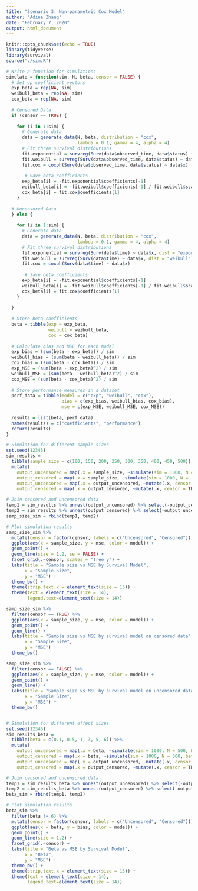 ---
title: "Scenario 3: Non-parametric Cox Model"
author: "Adina Zhang"
date: "February 7, 2020"
output: html_document
---

```{r setup, include=FALSE}
knitr::opts_chunk$set(echo = TRUE)
library(tidyverse)
library(survival)
source("./sim.R")
```

```{r, message = FALSE, warning = FALSE}
# Write a function for simulations
simulate = function(sim, N, beta, censor = FALSE) {
  # Set up coefficient vectors
  exp_beta = rep(NA, sim)
  weibull_beta = rep(NA, sim)
  cox_beta = rep(NA, sim)
  
  # Censored Data
  if (censor == TRUE) {
    
    for (i in 1:sim) {
      # Generate data
      data = generate_data(N, beta, distribution = "cox", 
                           lambda = 0.1, gamma = 4, alpha = 4)
      # Fit three survival distributions
      fit.exponential = survreg(Surv(data$observed_time, data$status) ~ data$x, dist = "exponential") 
      fit.weibull = survreg(Surv(data$observed_time, data$status) ~ data$x, dist = "weibull")
      fit.cox = coxph(Surv(data$observed_time, data$status) ~ data$x)
  
       # Save beta coefficients 
      exp_beta[i] = -fit.exponential$coefficients[-1]
      weibull_beta[i] = -fit.weibull$coefficients[-1] / fit.weibull$scale
      cox_beta[i] = fit.cox$coefficients[1]
    }
    
  # Uncensored Data
  } else {
    
    for (i in 1:sim) {
      # Generate data
      data = generate_data(N, beta, distribution = "cox", 
                           lambda = 0.1, gamma = 4, alpha = 4)
      # Fit three survival distributions
      fit.exponential = survreg(Surv(data$time) ~ data$x, dist = "exponential") 
      fit.weibull = survreg(Surv(data$time) ~ data$x, dist = "weibull")
      fit.cox = coxph(Surv(data$time) ~ data$x)
  
       # Save beta coefficients 
      exp_beta[i] = -fit.exponential$coefficients[-1]
      weibull_beta[i] = -fit.weibull$coefficients[-1] / fit.weibull$scale
      cox_beta[i] = fit.cox$coefficients[1]
    }
    
  }
  
  # Store beta coefficients
  beta = tibble(exp = exp_beta,
                weibull = weibull_beta,
                cox = cox_beta)
  
  # Calculate bias and MSE for each model
  exp_bias = (sum(beta - exp_beta)) / sim 
  weibull_bias = (sum(beta - weibull_beta)) / sim
  cox_bias = (sum(beta - cox_beta)) / sim
  exp_MSE = (sum(beta - exp_beta)^2) / sim
  weibull_MSE = (sum(beta - weibull_beta)^2) / sim
  cox_MSE = (sum(beta - cox_beta)^2) / sim
  
  # Store performance measures in a dataset
  perf_data = tibble(model = c("exp", "weibull", "cox"),
                     bias = c(exp_bias, weibull_bias, cox_bias),
                     mse = c(exp_MSE, weibull_MSE, cox_MSE))
  
  results = list(beta, perf_data)
  names(results) = c("coefficients", "performance")
  return(results)
}


```


```{r, warning = FALSE}
# Simulation for different sample sizes
set.seed(12345)
sim_results = 
  tibble(sample_size = c(100, 150, 200, 250, 300, 350, 400, 450, 500)) %>% 
  mutate(
    output_uncensored = map(.x = sample_size, ~simulate(sim = 1000, N = .x, beta = 4)),
    output_censored = map(.x = sample_size, ~simulate(sim = 1000, N = .x, beta = 4, censor = TRUE)),
    output_uncensored = map(.x = output_uncensored, ~mutate(.x, censor = FALSE)),
    output_censored = map(.x = output_censored, ~mutate(.x, censor = TRUE))) 

# Join censored and uncensored data
temp1 = sim_results %>% unnest(output_uncensored) %>% select(-output_censored)
temp2 = sim_results %>% unnest(output_censored) %>% select(-output_uncensored)
samp_size_sim = rbind(temp1, temp2)

# Plot simulation results
samp_size_sim %>% 
  mutate(censor = factor(censor, labels = c("Uncensored", "Censored"))) %>% 
  ggplot(aes(x = sample_size, y = mse, color = model)) + 
  geom_point() +
  geom_line(size = 1.2, se = FALSE) +
  facet_grid(.~censor, scales = "free_y") +
  labs(title = "Sample size vs MSE by Survival Model",
       x = "Sample Size",
       y = "MSE") +
  theme_bw() + 
  theme(strip.text.x = element_text(size = 15)) + 
  theme(text = element_text(size = 14),
        legend.text=element_text(size = 14))

samp_size_sim %>% 
  filter(censor == TRUE) %>% 
  ggplot(aes(x = sample_size, y = mse, color = model)) + 
  geom_point() +
  geom_line() +
  labs(title = "Sample size vs MSE by survival model on censored data",
       x = "Sample Size",
       y = "MSE") +
  theme_bw()

samp_size_sim %>% 
  filter(censor == FALSE) %>% 
  ggplot(aes(x = sample_size, y = mse, color = model)) + 
  geom_point() +
  geom_line() +
  labs(title = "Sample size vs MSE by survival model on uncensored data",
       x = "Sample Size",
       y = "MSE") +
  theme_bw()



```

```{r, warning = FALSE}
# Simulation for different effect sizes
set.seed(12345)
sim_results_beta = 
  tibble(beta = c(0.1, 0.5, 1, 3, 5, 6)) %>% 
  mutate(
    output_uncensored = map(.x = beta, ~simulate(sim = 1000, N = 500, beta = .x)),
    output_censored = map(.x = beta, ~simulate(sim = 1000, N = 500, beta = .x, censor = TRUE)),
    output_uncensored = map(.x = output_uncensored, ~mutate(.x, censor = FALSE)),
    output_censored = map(.x = output_censored, ~mutate(.x, censor = TRUE))) 

# Join censored and uncensored data
temp1 = sim_results_beta %>% unnest(output_uncensored) %>% select(-output_censored)
temp2 = sim_results_beta %>% unnest(output_censored) %>% select(-output_uncensored)
beta_sim = rbind(temp1, temp2)

# Plot simulation results
beta_sim %>% 
  filter(beta != 6) %>% 
  mutate(censor = factor(censor, labels = c("Uncensored", "Censored"))) %>% 
  ggplot(aes(x = beta, y = bias, color = model)) + 
  geom_point() +
  geom_line(size = 1.2) +
  facet_grid(.~censor) +
  labs(title = "Beta vs MSE by Survival Model",
       x = "Beta",
       y = "MSE") +
  theme_bw() + 
  theme(strip.text.x = element_text(size = 15)) + 
  theme(text = element_text(size = 14),
        legend.text=element_text(size = 14))

```

